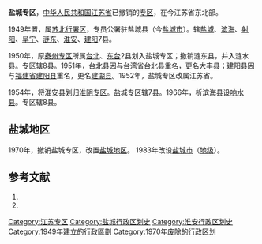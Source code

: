 '''盐城专区'''，[[中华人民共和国|中华人民共和国]][[江苏省|江苏省]]已撤销的[[专区|专区]]，在今江苏省东北部。

1949年置，属[[苏北行署区|苏北行署区]]，专员公署驻盐城县（今[[盐城市|盐城市]]）。辖[[盐城县|盐城]]、[[滨海县|滨海]]、[[射阳县|射阳]]、[[阜宁县|阜宁]]、[[涟东县|涟东]]、[[淮安县_(1914年)|淮安]]、[[建阳县_(中华民国)|建阳]]7县。

1950年，原[[泰州专区|泰州专区]]所属[[大丰县|台北]]、[[东台县|东台]]2县划入盐城专区；撤销涟东县，并入涟水县。专区辖8县。1951年，台北县因与[[台湾省_(中华人民共和国)|台湾省]][[新北市|台北县]]重名，更名[[大丰县|大丰县]]；建阳县因与[[福建省|福建省]][[建阳县|建阳县]]重名，更名[[建湖县|建湖县]]。1952年，盐城专区改属江苏省。

1954年，将淮安县划归[[淮阴专区|淮阴专区]]。盐城专区辖7县。1966年，析滨海县设[[响水县|响水县]]。专区辖8县。

== 盐城地区 ==

1970年，撤销盐城专区，改置[[盐城地区|盐城地区]]。 1983年改设[[盐城市|盐城市]]（[[地级|地级]]）。 

== 参考文献 ==
# {{Cite book | author = 戴均良等 | title = 《中国古今地名大词典》 | location = 上海 | publisher = 上海辞书出版社 | date = 2005 | language = zh-hans }}
# {{Cite book | author = 史为乐 | title = 《中华人民共和国政区沿革（1949-2002）》 | location = 北京 | publisher = 人民出版社 | date = 2006 | language = zh-hans }}

{{江苏省历史二级政区|nocat}}
{{中华人民共和国行政区划小作品}}
{{DEFAULTSORT:Y}}
[[Category:江苏专区|Category:江苏专区]]
[[Category:盐城行政区划史|Category:盐城行政区划史]]
[[Category:淮安行政区划史|Category:淮安行政区划史]]
[[Category:1949年建立的行政區劃|Category:1949年建立的行政區劃]]
[[Category:1970年废除的行政区划|Category:1970年废除的行政区划]]